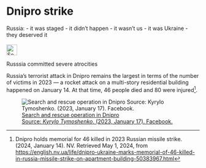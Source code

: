 # Dnipro strike {#sec-denial-dnipro}


::: {.callout-caution title="Myth"}
Russia:
- it was staged
- it didn't happen
- it wasn't us
- it was Ukraine
- they deserved it
[<br></br>![Search for topic in EUvsDisinfo](../all_common_img/EUvsDisinfo_400x240.jpg){height=2em}](https://euvsdisinfo.eu/disinformation-cases/?text=Bucha&sort=relevance)
:::

::: {.callout-tip title="Truth"}
Russsia committed severe atrocities
:::


Russia's terrorist attack in Dnipro remains the largest in terms of the number of victims in 2023 — a rocket attack on a multi-story residential building happened on January 14\. At that time, 46 people died and 80 were injured[^denial-dnipro-1].

![[Search and rescue operation in Dnipro   
Source: *Kyrylo Tymoshenko*. (2023, January 17). Facebook.](https://www.facebook.com/photo/?fbid=5987774017932999&set=pcb.5987759394601128) ](chasivyar.jpg)


[^denial-dnipro-1]:  Dnipro holds memorial for 46 killed in 2023 Russian missile strike. (2024, January 14). NV. Retrieved May 1, 2024, from [https://english.nv.ua/life/dnipro-ukraine-marks-memorial-of-46-killed-in-russia-missile-strike-on-apartment-building-50383967.html](https://english.nv.ua/life/dnipro-ukraine-marks-memorial-of-46-killed-in-russia-missile-strike-on-apartment-building-50383967.html)

